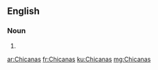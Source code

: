 ==English==

===Noun===
{{head|en}}

# {{plural of|Chicana}}

[[ar:Chicanas]]
[[fr:Chicanas]]
[[ku:Chicanas]]
[[mg:Chicanas]]